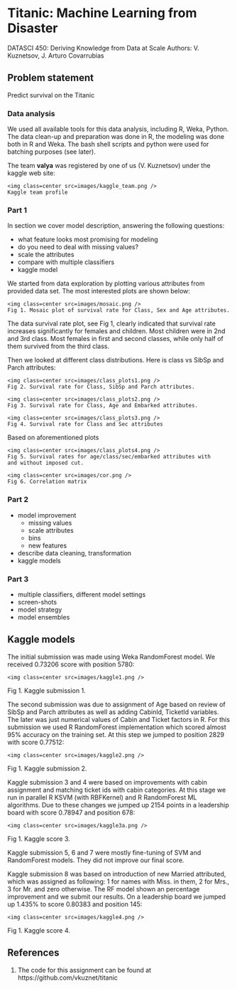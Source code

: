 # Titanic: Machine Learning from Disaster

DATASCI 450: Deriving Knowledge from Data at Scale
Authors: V. Kuznetsov, J. Arturo Covarrubias

## Problem statement

Predict survival on the Titanic

### Data analysis

We used all available tools for this data analysis, including R, Weka, Python.
The data clean-up and preparation was done in R, the modeling was done both in R and Weka.
The bash shell scripts and python were used for batching purposes (see later).

The team **valya** was registered by one of us (V. Kuznetsov) under the kaggle web site:

<div id="container">
    <img class=center src=images/kaggle_team.png />
    Kaggle team profile
</div>

### Part 1

In section we cover model description, answering the following questions:

- what feature looks most promising for modeling
- do you need to deal with missing values?
- scale the attributes
- compare with multiple classifiers
- kaggle model

We started from data exploration by plotting various attributes from provided
data set. The most interested plots are shown below:

<div id="container">
    <img class=center src=images/mosaic.png />
    Fig 1. Mosaic plot of survival rate for Class, Sex and Age attributes.
</div>

The data survival rate plot, see Fig 1, clearly indicated that
survival rate increases significantly for females and children.
Most children were in 2nd and 3rd class. Most females in first and second
classes, while only half of them survived from the third class.

Then we looked at different class distributions. Here is class vs SibSp and Parch
attributes:
<div id="container">
    <img class=center src=images/class_plots1.png />
    Fig 2. Survival rate for Class, SibSp and Parch attributes.
</div>

<div id="container">
    <img class=center src=images/class_plots2.png />
    Fig 3. Survival rate for Class, Age and Embarked attributes.
</div>

<div id="container">
    <img class=center src=images/class_plots3.png />
    Fig 4. Survival rate for Class and Sec attributes
</div>

Based on aforementioned plots
<div id="container">
    <img class=center src=images/class_plots4.png />
    Fig 5. Survival rates for age/class/sec/embarked attributes with
    and without imposed cut.
</div>

<div id="container">
    <img class=center src=images/cor.png />
    Fig 6. Correlation matrix
</div>


### Part 2

- model improvement
  - missing values
  - scale attributes
  - bins
  - new features

- describe data cleaning, transformation
- kaggle models

### Part 3

- multiple classifiers, different model settings
- screen-shots
- model strategy
- model ensembles

## Kaggle models

The initial submission was made using Weka RandomForest model. We received
0.73206 score with position 5780:
<div id="container">
    <img class=center src=images/kaggle1.png />
Fig 1. Kaggle submission 1.
</div>

The second submission was due to assignment of Age based on review of
SibSp and Parch attributes as well as adding CabinId, TicketId variables. The later was
just numerical values of Cabin and Ticket factors in R. For this submission we used
R RandomForest implementation which scored almost 95% accuracy on the training set.
At this step we jumped to position 2829 with score 0.77512:
<div id="container">
    <img class=center src=images/kaggle2.png />
Fig 1. Kaggle submission 2.
</div>

Kaggle submission 3 and 4 were based on improvements with cabin assignment and
matching ticket ids with cabin categories. At this stage we run in parallel R
KSVM (with RBFKernel) and R RandomForest ML algorithms. Due to these changes we
jumped up 2154 points in a leadership board with score 0.78947 and position 678:
<div id="container">
    <img class=center src=images/kaggle3a.png />
Fig 1. Kaggle score 3.
</div>

Kaggle submission 5, 6 and 7 were mostly fine-tuning of SVM and RandomForest models.
They did not improve our final score.

Kaggle submission 8 was based on introduction of new Married attributed, which
was assigned as following: 1 for names with Miss. in them, 2 for Mrs., 3 for
Mr.  and zero otherwise. The RF model shown an percentage improvement and we
submit our results. On a leadership board we jumped up 1.435% to score 0.80383
and position 145:

<div id="container">
    <img class=center src=images/kaggle4.png />
Fig 1. Kaggle score 4.
</div>

## References

1. The code for this assignment can be found at
   https://github.com/vkuznet/titanic
